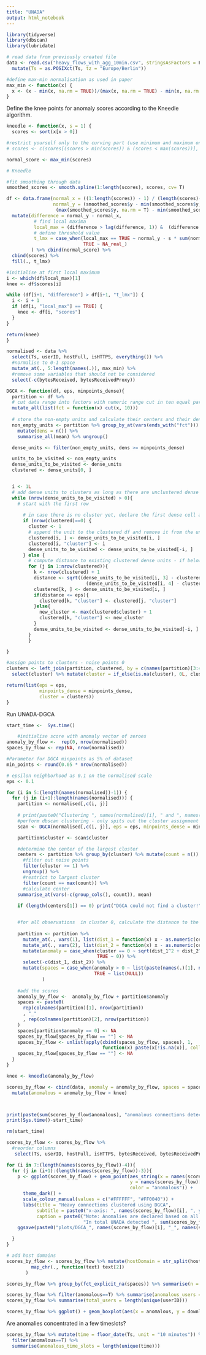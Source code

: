 ```yaml
---
title: "UNADA"
output: html_notebook
---
```


```r
library(tidyverse)
library(dbscan)
library(lubridate)

```

```r
# read data from previously created file
data <- read.csv("heavy_flows_with_agg_10min.csv", stringsAsFactors = F) %>% 
  mutate(Ts = as.POSIXct(Ts, tz = "Europe/Berlin"))
```


```r

#define max-min normalisation as used in paper
max_min <- function(x) {
  x <- (x - min(x, na.rm = TRUE))/(max(x, na.rm = TRUE) - min(x, na.rm = TRUE))
}

```

Define the knee points for anomaly scores according to the Kneedle algorithm.

```r
kneedle <- function(x, s = 1) {
  scores <- sort(x[x > 0])

#restrict yourself only to the curving part (use minimum and maximum only once)
# scores <- c(scores[(scores > min(scores)) & (scores < max(scores))], max(scores))

normal_score <- max_min(scores)

# Kneedle

#fit smoothing through data
smoothed_scores <- smooth.spline(1:length(scores), scores, cv= T)

df <- data.frame(normal_x = ((1:length(scores)) - 1) / (length(scores)-1), 
                 normal_y = (smoothed_scores$y - min(smoothed_scores$y, na.rm = T)) / 
                  (max(smoothed_scores$y, na.rm = T) - min(smoothed_scores$y)))%>% 
  mutate(difference = normal_y - normal_x, 
          # find local maxima
          local_max = (difference > lag(difference, 1)) &  (difference > lead(difference, 1)),
          # define threshold value
          t_lmx = case_when(local_max == TRUE ~ normal_y - s * sum(normal_x - lag(normal_x), na.rm = T)/(length(normal_x) - 1),
                            TRUE ~ NA_real_)
         ) %>% cbind(normal_score) %>% 
  cbind(scores) %>% 
  fill(., t_lmx)

#initialise at first local maximum
i <- which(df$local_max)[1]
knee <- df$scores[i]

while (df[i+1, "difference"] > df[i+1, "t_lmx"]) {
  i <- i + 1
  if (df[i, "local_max"] == TRUE) {
    knee <- df[i, "scores"]
  }
}

return(knee)
}
```

```r
normalised <- data %>%
  select(Ts, userID, hostFull, isHTTPS, everything()) %>% 
  #normalise to 0-1 space
  mutate_at(., 5:length(names(.)), max_min) %>% 
  #remove some variables that should not be considered
  select(-c(bytesReceived, bytesReceivedProxy))
```


```r
DGCA <- function(df, eps, minpoints_dense){
  partition <- df %>% 
  # cut data range into factors with numeric range cut in ten equal parts
  mutate_all(list(fct = function(x) cut(x, 10)))
  
  # store the non-empty units and calculate their centers and their density
  non_empty_units <- partition %>% group_by_at(vars(ends_with("fct"))) %>% 
    mutate(dens = n()) %>% 
    summarise_all(mean) %>% ungroup()

  dense_units <- filter(non_empty_units, dens >= minpoints_dense)

  units_to_be_visited <- non_empty_units
  dense_units_to_be_visited <- dense_units
  clustered <- dense_units[0, ]


  i <- 1L
  # add dense units to clusters as long as there are unclustered dense units
  while (nrow(dense_units_to_be_visited) > 0){
    # start with the first row
  
      # in case there is no cluster yet, declare the first dense cell as cluster 1
      if (nrow(clustered)==0) {
        cluster <- 1
        # append the unit to the clustered df and remove it from the unclustered df
        clustered[i, ] <- dense_units_to_be_visited[i, ]
        clustered[i, "cluster"] <- i
        dense_units_to_be_visited <- dense_units_to_be_visited[-i, ]
      } else {
        # compute distance to existing clustered dense units - if below eps assign to the same otherwise assign to new cluster
        for (j in 1:nrow(clustered)){
          k <- nrow(clustered) + 1
          distance <- sqrt((dense_units_to_be_visited[i, 3] - clustered[j, 3])^2 + 
                             (dense_units_to_be_visited[i, 4] - clustered[j, 4])^2) %>% as.numeric()
          clustered[k, ] <- dense_units_to_be_visited[i, ]
          if(distance <= eps){
            clustered[k, "cluster"] <- clustered[j, "cluster"]
          }else{
            new_cluster <- max(clustered$cluster) + 1
            clustered[k, "cluster"] <- new_cluster
          }
          dense_units_to_be_visited <- dense_units_to_be_visited[-i, ]
        }
        }

}

#assign points to clusters - noise points 0
clusters <- left_join(partition, clustered, by = c(names(partition)[3:4])) %>% 
  select(cluster) %>% mutate(cluster = if_else(is.na(cluster), 0L, cluster)) %>% .[[1]] %>% as.integer()

return(list(eps = eps, 
            minpoints_dense = minpoints_dense, 
            cluster = clusters))
}
```

Run UNADA-DGCA

```r
start_time <-  Sys.time()

    #initialise score with anomaly vector of zeroes
anomaly_by_flow <-  rep(0, nrow(normalised))
spaces_by_flow <- rep(NA, nrow(normalised))

#Parameter for DGCA minpoints as 5% of dataset
min_points <- round(0.05 * nrow(normalised))

# epsilon neighborhood as 0.1 on the normalised scale
eps <- 0.1

for (i in 5:(length(names(normalised))-1)) {
  for (j in (i+1):length(names(normalised))) {
    partition <- normalised[,c(i, j)]
    
    # print(paste0("Clustering ", names(normalised)[i], " and ", names(normalised)[j], "..."))
    #perform dbscan clustering - only spits out the cluster assignment
    scan <- DGCA(normalised[,c(i, j)], eps = eps, minpoints_dense = min_points)

    partition$cluster <- scan$cluster

    #determine the center of the largest cluster 
    centers <- partition %>% group_by(cluster) %>% mutate(count = n()) %>%  
      #filter out noise points
      filter(cluster >= 1) %>%
      ungroup() %>% 
      #restrict to largest cluster
      filter(count == max(count)) %>%
      #calculate center
    summarise_at(vars(-c(group_cols(), count)), mean)
    
    if (length(centers[1]) == 0) print("DGCA could not find a cluster!")


    #for all observations  in cluster 0, calculate the distance to the center of the largest cluster
    
    partition <- partition %>% 
      mutate_at(., vars(1), list(dist_1 = function(x) x - as.numeric(centers)[1])) %>% 
      mutate_at(., vars(2), list(dist_2 = function(x) x - as.numeric(centers)[2])) %>% 
      mutate(anomaly = case_when(cluster == 0 ~ sqrt(dist_1^2 + dist_2^2),
                                 TRUE ~ 0)) %>% 
      select(-c(dist_1, dist_2)) %>% 
      mutate(spaces = case_when(anomaly > 0 ~ list(paste(names(.)[1], names(.)[2])),
                                TRUE ~ list(NULL))
             )
    
    #add the scores
    anomaly_by_flow <-  anomaly_by_flow + partition$anomaly
    spaces <- paste0(
      rep(colnames(partition)[1], nrow(partition))
      , "_"
      , rep(colnames(partition)[2], nrow(partition))
    )
    spaces[partition$anomaly == 0] <- NA
    spaces_by_flow[spaces_by_flow == ""] <- NA
    spaces_by_flow <- unlist(apply(cbind(spaces_by_flow, spaces), 1, 
                                   function(x) paste(x[!is.na(x)], collapse = ", ")))
    spaces_by_flow[spaces_by_flow == ""] <- NA
  }
}

knee <- kneedle(anomaly_by_flow)

scores_by_flow <- cbind(data, anomaly = anomaly_by_flow, spaces = spaces_by_flow) %>% 
  mutate(anomalous = anomaly_by_flow > knee)



print(paste(sum(scores_by_flow$anomalous), "anomalous connections detected."))
print(Sys.time()-start_time)

rm(start_time)

```

```r
scores_by_flow <- scores_by_flow %>% 
  #reorder columns
   select(Ts, userID, hostFull, isHTTPS, bytesReceived, bytesReceivedProxy, everything())

for (i in 7:(length(names(scores_by_flow))-4)){
  for (j in (i+1):(length(names(scores_by_flow))-3)){
    p <- ggplot(scores_by_flow) + geom_point(aes_string(x = names(scores_by_flow)[i],
                                             y = names(scores_by_flow)[j],
                                             color = "anomalous")) +
      theme_dark() +
      scale_colour_manual(values = c("#FFFFFF", "#FF0040")) +
      labs(title = "Heavy connections clustered using DGCA",
           subtitle = paste0("x-axis: ", names(scores_by_flow)[i], ", y-axis: ", names(scores_by_flow)[j]),
           caption = paste0("Note: Anomalies are declared based on all feature subspaces.\n",
                            "In total UNADA detected ", sum(scores_by_flow$anomalous), " anomalous connections."))
    ggsave(paste0("plots/DGCA_", names(scores_by_flow)[i], "_", names(scores_by_flow)[j], ".png"))

  }
}
```

```r
# add host domains
scores_by_flow <- scores_by_flow %>% mutate(hostDomain = str_split(hostFull, "\\.") %>% 
         map_chr(., function(text) text[2])
       )
```

```r
scores_by_flow %>% group_by(fct_explicit_na(spaces)) %>% summarise(n = sum(anomalous)) %>% arrange(desc(n))
```

```r
scores_by_flow %>% filter(anomalous==T) %>% summarise(anomalous_users = length(unique(userID)))
scores_by_flow %>% summarise(total_users = length(unique(userID)))
```
```r
scores_by_flow %>% ggplot() + geom_boxplot(aes(x = anomalous, y = download_speed_CL_clean))
```

Are anomalies concentrated in a few timeslots?

```r
scores_by_flow %>% mutate(time = floor_date(Ts, unit = "10 minutes")) %>% 
  filter(anomalous==T) %>% 
  summarise(anomalous_time_slots = length(unique(time)))
```

